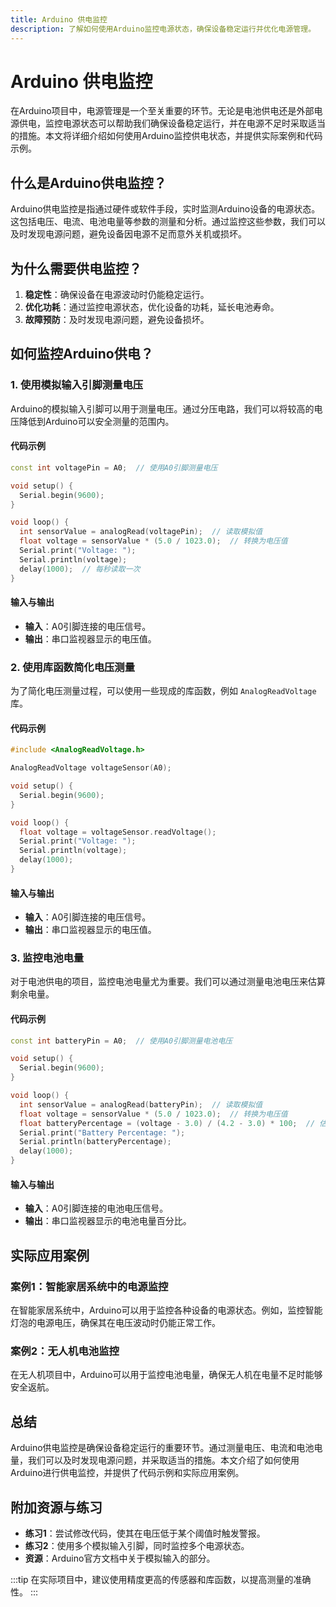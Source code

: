 ```yaml
---
title: Arduino 供电监控
description: 了解如何使用Arduino监控电源状态，确保设备稳定运行并优化电源管理。
---
```


# Arduino 供电监控

在Arduino项目中，电源管理是一个至关重要的环节。无论是电池供电还是外部电源供电，监控电源状态可以帮助我们确保设备稳定运行，并在电源不足时采取适当的措施。本文将详细介绍如何使用Arduino监控供电状态，并提供实际案例和代码示例。

## 什么是Arduino供电监控？

Arduino供电监控是指通过硬件或软件手段，实时监测Arduino设备的电源状态。这包括电压、电流、电池电量等参数的测量和分析。通过监控这些参数，我们可以及时发现电源问题，避免设备因电源不足而意外关机或损坏。

## 为什么需要供电监控？

1. **稳定性**：确保设备在电源波动时仍能稳定运行。
2. **优化功耗**：通过监控电源状态，优化设备的功耗，延长电池寿命。
3. **故障预防**：及时发现电源问题，避免设备损坏。

## 如何监控Arduino供电？

### 1. 使用模拟输入引脚测量电压

Arduino的模拟输入引脚可以用于测量电压。通过分压电路，我们可以将较高的电压降低到Arduino可以安全测量的范围内。

#### 代码示例

```cpp
const int voltagePin = A0;  // 使用A0引脚测量电压

void setup() {
  Serial.begin(9600);
}

void loop() {
  int sensorValue = analogRead(voltagePin);  // 读取模拟值
  float voltage = sensorValue * (5.0 / 1023.0);  // 转换为电压值
  Serial.print("Voltage: ");
  Serial.println(voltage);
  delay(1000);  // 每秒读取一次
}
```

#### 输入与输出

- **输入**：A0引脚连接的电压信号。
- **输出**：串口监视器显示的电压值。

### 2. 使用库函数简化电压测量

为了简化电压测量过程，可以使用一些现成的库函数，例如 `AnalogReadVoltage` 库。

#### 代码示例

```cpp
#include <AnalogReadVoltage.h>

AnalogReadVoltage voltageSensor(A0);

void setup() {
  Serial.begin(9600);
}

void loop() {
  float voltage = voltageSensor.readVoltage();
  Serial.print("Voltage: ");
  Serial.println(voltage);
  delay(1000);
}
```

#### 输入与输出

- **输入**：A0引脚连接的电压信号。
- **输出**：串口监视器显示的电压值。

### 3. 监控电池电量

对于电池供电的项目，监控电池电量尤为重要。我们可以通过测量电池电压来估算剩余电量。

#### 代码示例

```cpp
const int batteryPin = A0;  // 使用A0引脚测量电池电压

void setup() {
  Serial.begin(9600);
}

void loop() {
  int sensorValue = analogRead(batteryPin);  // 读取模拟值
  float voltage = sensorValue * (5.0 / 1023.0);  // 转换为电压值
  float batteryPercentage = (voltage - 3.0) / (4.2 - 3.0) * 100;  // 估算电量百分比
  Serial.print("Battery Percentage: ");
  Serial.println(batteryPercentage);
  delay(1000);
}
```

#### 输入与输出

- **输入**：A0引脚连接的电池电压信号。
- **输出**：串口监视器显示的电池电量百分比。

## 实际应用案例

### 案例1：智能家居系统中的电源监控

在智能家居系统中，Arduino可以用于监控各种设备的电源状态。例如，监控智能灯泡的电源电压，确保其在电压波动时仍能正常工作。

### 案例2：无人机电池监控

在无人机项目中，Arduino可以用于监控电池电量，确保无人机在电量不足时能够安全返航。

## 总结

Arduino供电监控是确保设备稳定运行的重要环节。通过测量电压、电流和电池电量，我们可以及时发现电源问题，并采取适当的措施。本文介绍了如何使用Arduino进行供电监控，并提供了代码示例和实际应用案例。

## 附加资源与练习

- **练习1**：尝试修改代码，使其在电压低于某个阈值时触发警报。
- **练习2**：使用多个模拟输入引脚，同时监控多个电源状态。
- **资源**：Arduino官方文档中关于模拟输入的部分。

:::tip
在实际项目中，建议使用精度更高的传感器和库函数，以提高测量的准确性。
:::
